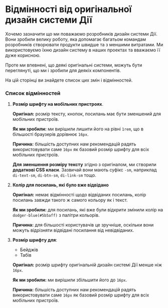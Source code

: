 # Відмінності від оригінальної дизайн системи Дії

Хочемо зазначити що ми поважаємо розробників дизайн системи Дії. Вони зробили велику роботу, яка допомагає багатьом командам розробників створювати продукти швидше та з меншими витратами. Ми використовуємо їхню дизайн систему в наших проектах та вважаємо її дуже корисною.

Проте ми впевнені, що деякі оригінальні системи, можуть бути переглянуті, що ми і зробили для деякіх компонентів.

На цій сторінці ви знайдете список цих змін і відмінностей.

### Список відмінностей

1. **Розмір шрифту на мобільних пристроях**.

   **Оригінал:** розмір тексту, кнопок, посилань має бути зменшений для мобільних пристроїв.

   **Як ми зробили:** ми вирішили лишити його на рівні `1rem`, що в більшості браузерів дорівнює `16px`.

   **Причина:** більшість доступних нам рекомендацій радять використовувати саме `16px` як базовий розмір шрифту для всіх мобільних пристроїв.

   **Для зменшення розміру тексту** згідно з оригіналом, ми створили **додаткові CSS класи**. Зазвичай вони мають суфікс `-sm`, наприклад `di-text-sm`, `di-btn-sm`, `di-link-sm` тощо.

2. **Колір для посилань, які було вже відвідано**

   **Оригінал:** немає відмінності щодо відвіданих посилань, колір посилань завжди такого ж самого кольору як і текст.

   **Як ми зробили:** для посилань, які вже були відкрити змінили колір на `dodger-blue(#5b5aff)` з палітри кольорів.

   **Причина:** для більшості користувачів це зручніше, оскільки вони можуть відрізняти відвідані посилання від невідвіданих.

3. **Розмір шрифту для**:
   - Бейджів
   - Табів

   **Оригінал:** розмір шрифту оригінальній дизайн системі Дії менше ніж `16px`.

   **Як ми зробили:** ми вирішили збільшити його до `16px`.

   **Причина:** більшість доступних нам рекомендацій радять використовувати саме `16px` як базовий розмір шрифту для всіх мобільних пристроїв.
